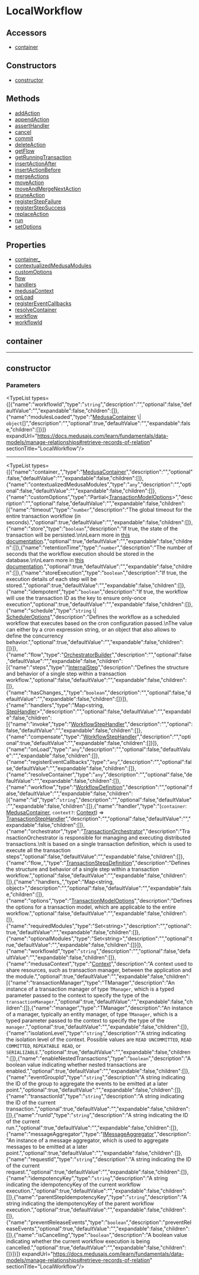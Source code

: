 
# LocalWorkflow

## Accessors

- [container](page.mdx#container)

## Constructors

- [constructor](page.mdx#constructor)

## Methods

- [addAction](../../LocalWorkflow/methods/workflows.LocalWorkflow.addAction/page.mdx)
- [appendAction](../../LocalWorkflow/methods/workflows.LocalWorkflow.appendAction/page.mdx)
- [assertHandler](../../LocalWorkflow/methods/workflows.LocalWorkflow.assertHandler/page.mdx)
- [cancel](../../LocalWorkflow/methods/workflows.LocalWorkflow.cancel/page.mdx)
- [commit](../../LocalWorkflow/methods/workflows.LocalWorkflow.commit/page.mdx)
- [deleteAction](../../LocalWorkflow/methods/workflows.LocalWorkflow.deleteAction/page.mdx)
- [getFlow](../../LocalWorkflow/methods/workflows.LocalWorkflow.getFlow/page.mdx)
- [getRunningTransaction](../../LocalWorkflow/methods/workflows.LocalWorkflow.getRunningTransaction/page.mdx)
- [insertActionAfter](../../LocalWorkflow/methods/workflows.LocalWorkflow.insertActionAfter/page.mdx)
- [insertActionBefore](../../LocalWorkflow/methods/workflows.LocalWorkflow.insertActionBefore/page.mdx)
- [mergeActions](../../LocalWorkflow/methods/workflows.LocalWorkflow.mergeActions/page.mdx)
- [moveAction](../../LocalWorkflow/methods/workflows.LocalWorkflow.moveAction/page.mdx)
- [moveAndMergeNextAction](../../LocalWorkflow/methods/workflows.LocalWorkflow.moveAndMergeNextAction/page.mdx)
- [pruneAction](../../LocalWorkflow/methods/workflows.LocalWorkflow.pruneAction/page.mdx)
- [registerStepFailure](../../LocalWorkflow/methods/workflows.LocalWorkflow.registerStepFailure/page.mdx)
- [registerStepSuccess](../../LocalWorkflow/methods/workflows.LocalWorkflow.registerStepSuccess/page.mdx)
- [replaceAction](../../LocalWorkflow/methods/workflows.LocalWorkflow.replaceAction/page.mdx)
- [run](../../LocalWorkflow/methods/workflows.LocalWorkflow.run/page.mdx)
- [setOptions](../../LocalWorkflow/methods/workflows.LocalWorkflow.setOptions/page.mdx)

## Properties

- [container\_](page.mdx#container_)
- [contextualizedMedusaModules](page.mdx#contextualizedmedusamodules)
- [customOptions](page.mdx#customoptions)
- [flow](page.mdx#flow)
- [handlers](page.mdx#handlers)
- [medusaContext](page.mdx#medusacontext)
- [onLoad](page.mdx#onload)
- [registerEventCallbacks](page.mdx#registereventcallbacks)
- [resolveContainer](page.mdx#resolvecontainer)
- [workflow](page.mdx#workflow)
- [workflowId](page.mdx#workflowid)

## container

___

## constructor

### Parameters

<TypeList types={[{"name":"workflowId","type":"`string`","description":"","optional":false,"defaultValue":"","expandable":false,"children":[]},{"name":"modulesLoaded","type":"[MedusaContainer](../../types/workflows.MedusaContainer/page.mdx) \\| `object`[]","description":"","optional":true,"defaultValue":"","expandable":false,"children":[]}]} expandUrl="https://docs.medusajs.com/learn/fundamentals/data-models/manage-relationships#retrieve-records-of-relation" sectionTitle="LocalWorkflow"/>

___

<TypeList types={[{"name":"container_","type":"[MedusaContainer](../../types/workflows.MedusaContainer/page.mdx)","description":"","optional":false,"defaultValue":"","expandable":false,"children":[]},{"name":"contextualizedMedusaModules","type":"`any`","description":"","optional":false,"defaultValue":"","expandable":false,"children":[]},{"name":"customOptions","type":"Partial&#60;[TransactionModelOptions](../../types/workflows.TransactionModelOptions/page.mdx)&#62;","description":"","optional":false,"defaultValue":"","expandable":false,"children":[{"name":"timeout","type":"`number`","description":"The global timeout for the entire transaction workflow (in seconds).","optional":true,"defaultValue":"","expandable":false,"children":[]},{"name":"store","type":"`boolean`","description":"If true, the state of the transaction will be persisted.\n\nLearn more in [this documentation](https://docs.medusajs.com/learn/fundamentals/workflows/store-executions).","optional":true,"defaultValue":"","expandable":false,"children":[]},{"name":"retentionTime","type":"`number`","description":"The number of seconds that the workflow execution should be stored in the database.\n\nLearn more in [this documentation](https://docs.medusajs.com/learn/fundamentals/workflows/store-executions).","optional":true,"defaultValue":"","expandable":false,"children":[]},{"name":"storeExecution","type":"`boolean`","description":"If true, the execution details of each step will be stored.","optional":true,"defaultValue":"","expandable":false,"children":[]},{"name":"idempotent","type":"`boolean`","description":"If true, the workflow will use the transaction ID as the key to ensure only-once execution","optional":true,"defaultValue":"","expandable":false,"children":[]},{"name":"schedule","type":"`string` \\| [SchedulerOptions](../../types/workflows.SchedulerOptions/page.mdx)","description":"Defines the workflow as a scheduled workflow that executes based on the cron configuration passed.\nThe value can either by a cron expression string, or an object that also allows to define the concurrency behavior.","optional":true,"defaultValue":"","expandable":false,"children":[]}]},{"name":"flow","type":"[OrchestratorBuilder](../workflows.OrchestratorBuilder/page.mdx)","description":"","optional":false,"defaultValue":"","expandable":false,"children":[{"name":"steps","type":"[InternalStep](../../interfaces/workflows.InternalStep/page.mdx)","description":"Defines the structure and behavior of a single step within a transaction workflow.","optional":false,"defaultValue":"","expandable":false,"children":[]},{"name":"hasChanges_","type":"`boolean`","description":"","optional":false,"defaultValue":"","expandable":false,"children":[]}]},{"name":"handlers","type":"Map&#60;string, [StepHandler](../../types/workflows.StepHandler/page.mdx)&#62;","description":"","optional":false,"defaultValue":"","expandable":false,"children":[{"name":"invoke","type":"[WorkflowStepHandler](../../types/workflows.WorkflowStepHandler/page.mdx)","description":"","optional":false,"defaultValue":"","expandable":false,"children":[]},{"name":"compensate","type":"[WorkflowStepHandler](../../types/workflows.WorkflowStepHandler/page.mdx)","description":"","optional":true,"defaultValue":"","expandable":false,"children":[]}]},{"name":"onLoad","type":"`any`","description":"","optional":false,"defaultValue":"","expandable":false,"children":[]},{"name":"registerEventCallbacks","type":"`any`","description":"","optional":false,"defaultValue":"","expandable":false,"children":[]},{"name":"resolveContainer","type":"`any`","description":"","optional":false,"defaultValue":"","expandable":false,"children":[]},{"name":"workflow","type":"[WorkflowDefinition](../../interfaces/workflows.WorkflowDefinition/page.mdx)","description":"","optional":false,"defaultValue":"","expandable":false,"children":[{"name":"id","type":"`string`","description":"","optional":false,"defaultValue":"","expandable":false,"children":[]},{"name":"handler","type":"(`container`: [MedusaContainer](../../types/workflows.MedusaContainer/page.mdx), `context?`: [Context](../../interfaces/workflows.Context/page.mdx)) => [TransactionStepHandler](../../types/workflows.TransactionStepHandler/page.mdx)","description":"","optional":false,"defaultValue":"","expandable":false,"children":[]},{"name":"orchestrator","type":"[TransactionOrchestrator](../workflows.TransactionOrchestrator/page.mdx)","description":"TransactionOrchestrator is responsible for managing and executing distributed transactions.\nIt is based on a single transaction definition, which is used to execute all the transaction steps","optional":false,"defaultValue":"","expandable":false,"children":[]},{"name":"flow_","type":"[TransactionStepsDefinition](../../types/workflows.TransactionStepsDefinition/page.mdx)","description":"Defines the structure and behavior of a single step within a transaction workflow.","optional":false,"defaultValue":"","expandable":false,"children":[]},{"name":"handlers_","type":"Map&#60;string, object&#62;","description":"","optional":false,"defaultValue":"","expandable":false,"children":[]},{"name":"options","type":"[TransactionModelOptions](../../types/workflows.TransactionModelOptions/page.mdx)","description":"Defines the options for a transaction model, which are applicable to the entire workflow.","optional":false,"defaultValue":"","expandable":false,"children":[]},{"name":"requiredModules","type":"Set&#60;string&#62;","description":"","optional":true,"defaultValue":"","expandable":false,"children":[]},{"name":"optionalModules","type":"Set&#60;string&#62;","description":"","optional":true,"defaultValue":"","expandable":false,"children":[]}]},{"name":"workflowId","type":"`string`","description":"","optional":false,"defaultValue":"","expandable":false,"children":[]},{"name":"medusaContext","type":"[Context](../../interfaces/workflows.Context/page.mdx)","description":"A context used to share resources, such as transaction manager, between the application and the module.","optional":true,"defaultValue":"","expandable":false,"children":[{"name":"transactionManager","type":"TManager","description":"An instance of a transaction manager of type `TManager`, which is a typed parameter passed to the context to specify the type of the `transactionManager`.","optional":true,"defaultValue":"","expandable":false,"children":[]},{"name":"manager","type":"TManager","description":"An instance of a manager, typically an entity manager, of type `TManager`, which is a typed parameter passed to the context to specify the type of the `manager`.","optional":true,"defaultValue":"","expandable":false,"children":[]},{"name":"isolationLevel","type":"`string`","description":"A string indicating the isolation level of the context. Possible values are `READ UNCOMMITTED`, `READ COMMITTED`, `REPEATABLE READ`, or `SERIALIZABLE`.","optional":true,"defaultValue":"","expandable":false,"children":[]},{"name":"enableNestedTransactions","type":"`boolean`","description":"A boolean value indicating whether nested transactions are enabled.","optional":true,"defaultValue":"","expandable":false,"children":[]},{"name":"eventGroupId","type":"`string`","description":"A string indicating the ID of the group to aggregate the events to be emitted at a later point.","optional":true,"defaultValue":"","expandable":false,"children":[]},{"name":"transactionId","type":"`string`","description":"A string indicating the ID of the current transaction.","optional":true,"defaultValue":"","expandable":false,"children":[]},{"name":"runId","type":"`string`","description":"A string indicating the ID of the current run.","optional":true,"defaultValue":"","expandable":false,"children":[]},{"name":"messageAggregator","type":"[IMessageAggregator](../../interfaces/workflows.IMessageAggregator/page.mdx)","description":"An instance of a message aggregator, which is used to aggregate messages to be emitted at a later point.","optional":true,"defaultValue":"","expandable":false,"children":[]},{"name":"requestId","type":"`string`","description":"A string indicating the ID of the current request.","optional":true,"defaultValue":"","expandable":false,"children":[]},{"name":"idempotencyKey","type":"`string`","description":"A string indicating the idempotencyKey of the current workflow execution.","optional":true,"defaultValue":"","expandable":false,"children":[]},{"name":"parentStepIdempotencyKey","type":"`string`","description":"A string indicating the idempotencyKey of the parent workflow execution.","optional":true,"defaultValue":"","expandable":false,"children":[]},{"name":"preventReleaseEvents","type":"`boolean`","description":"preventReleaseEvents","optional":true,"defaultValue":"","expandable":false,"children":[]},{"name":"isCancelling","type":"`boolean`","description":"A boolean value indicating whether the current workflow execution is being cancelled.","optional":true,"defaultValue":"","expandable":false,"children":[]}]}]} expandUrl="https://docs.medusajs.com/learn/fundamentals/data-models/manage-relationships#retrieve-records-of-relation" sectionTitle="LocalWorkflow"/>

